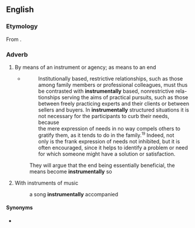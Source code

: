 ==English==

===Etymology===
From {{suffix|en|instrumental|ly}}.

===Adverb===
{{en-adv}}

# By means of an instrument or agency; as means to an end
#* {{quote-book|en|year=1974|author=Thomas S. Szasz, M.D.|title=The Myth of Mental Illness|chapter=8|url=http://en.wikipedia.org/wiki/The_Myth_of_Mental_Illness|isbn=0-06-091151-4|page=144}}
#*: Institutionally based, restrictive relationships, such as those<br> among family members or professional colleagues, must thus<br> be contrasted with '''instrumentally''' based, nonrestrictive rela-<br> tionships serving the aims of practical pursuits, such as those<br> between freely practicing experts and their clients or between<br> sellers and buyers. In '''instrumentally''' structured situations it is<br> not necessary for the participants to curb their needs, because<br> the mere expression of needs in no way compels others to<br> gratify them, as it tends to do in the family.<sup><small>19</small></sup> Indeed, not<br> only is the frank expression of needs not inhibited, but it is<br> often encouraged, since it helps to identify a problem or need<br> for which someone might have a solution or satisfaction.
#: They will argue that the end being essentially beneficial, the means become '''instrumentally''' so
# With instruments of music
#: a song '''instrumentally''' accompanied

====Synonyms====
* {{l|en|instrumently}}